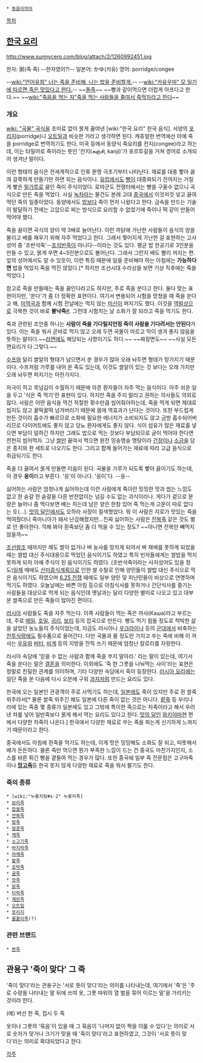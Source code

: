  * [[동음이의어]]
 
[[목차]]
== [[한국 요리]] ==
http://www.sunnycero.com/blog/attach/2/1260992451.jpg

한자: 粥(죽 죽) --한자였어?!--
일본어: かゆ(카유)
영어: porridge/congee

--[[wiki:"언어유희" 너는 죽을 준비해, 나는 밥을 준비할게.]]-- --[[wiki:"카유우마" 모 일기에 따르면 죽은 맛있다고 한다.]]--
~~[[돌죽]]~~
~~빵과 같이먹으면 더럽게 아프다고 한다.~~
~~[[wiki:"죽음을 먹는 자"죽을 먹는 사람들을 줄여서 죽먹자라고 한다]]~~
=== 개요 ===
[[wiki: "곡물" 곡식]]을 조미료 없이 묽게 끓여낸 [wiki:"한국 요리" 한국 음식]. 서양의 [[포리지]](porridge)나 [[오트밀]]과 비슷한 거라고 생각하면 된다. 캐쥬얼한 번역에선 아예 죽을 porridge로 번역하기도 한다. 미국 등에서 동양식 죽요리를 컨지(congee)라고 하는데, 이는 타밀어로 죽이라는 뜻인 '칸지(கஞ்சி, kanji)'가 포르투갈을 거쳐 영어로 소개되어 생겨난 말이다.

이런 형태의 음식은 전세계적으로 인류 문명 극초기부터 나타난다. 재료를 대충 빻아 끓여 걸쭉하게 만들기만 하면 되는 음식이니. [[유럽]]에서도 [[빵]]이 대중화되기 전까지는 거칠게 빻은 [[밀가루]]로 끓인 죽이 주식이었다. 로마군도 전쟁터에서는 빵을 구울수 없으니 곡식으로 만든 죽을 먹었다. 사실 [[녹차]]라는 물건도 본래 고대 [[중국]]에서 이것저것 넣고 끓여먹던 죽의 일종이었다. 동양에서도 [[밥]]보다 죽이 먼저 나왔다고 한다. 금속을 만드는 기술이 발달하기 전에는 고압으로 찌는 방식으로 요리할 수 없었기에 죽이나 떡 같이 만들어 먹어야 했다.

죽을 끓이면 곡식의 양이 약 3배로 늘어난다. 이런 까닭에 가난한 사람들이 음식의 양을 불리고 배를 채우기 위해 자주 먹었다고 한다. 그래서 찢어지게 가난한 걸 표현하는 고사성어 중 '조반석죽'--[[조석|조석]]반죽이 아니다--이라는 것도 있다. 평균 밥 한공기로 3인분을 만들 수 있고, 묽게 쑤면 4~5인분으로도 불어난다. 그래서 그런지 배도 빨리 꺼지는 편. 앞의 성어에서도 알 수 있듯이, 이런 특징 때문에 일을 준비해야 하는 아침에는 '''가능하다면''' 밥을 먹었지 죽을 먹진 않았다.[* 하지만 조선시대 수라상을 보면 기상 직후에는 죽을 먹었다.]

참고로 죽을 만들때는 죽을 끓인다라고도 하지만, 주로 죽을 쑨다고 한다. 둘다 맞는 표현이지만, '쑨다'가 좀 더 정확한 표현이다. 여기서 변용되어 시험을 망쳤을 때 죽을 쑨다고 해, [[미역국]]과 함께 시험 전날에는 먹지 않는 [[미신]]이 퍼지기도 했다. 이것을 [[역발상]]으로 극복한 것이 바로 '''불낙죽'''[http://imagesearch.naver.com/search.naver?sm=ext&viewloc=0&where=idetail&rev=17&query=%EB%B6%88%EB%82%99%EC%A3%BD&section=image&sort=0&res_fr=0&res_to=0&start=1&img_id=blog35152253%7C17%7C110094047554_1&ie=utf8&aq=0&spq=0&nx_search_query=%EB%B6%88%EB%82%99%EC%A3%BD&nx_and_query=&nx_sub_query=&nx_search_hlquery=&nx_search_fasquery= #]. 그런데 시험치는 날 소화가 잘 되라고 죽을 먹기도 한다.

죽과 관련된 조언중 하나는 '''사람이 죽을 기다릴지언정 죽이 사람을 기다려서는 안된다'''가 있다. 이는 죽을 쒀서 곧바로 먹지 않고 오래 두면 국물이 마르고 막이 생겨 좋지 않음을 뜻하는 말이다.~~[[라면]]에도 해당되는 사항이기도 하다.~~ ~~짜장면도~~ ~~사실 모든 면요리가 다 그렇다.~~

[[수프]]와 달리 쌀알의 형태가 남으면서 쑨 경우가 많아 오래 놔두면 형태가 망가지기 때문이다. 수프처럼 가루를 내어 쑨 죽도 있는데, 이것도 쌀알이 있는 것 보다는 오래 가지만 오래 놔두면 퍼지기는 마찬가지다.

자극이 적고 목넘김이 수월하기 때문에 아픈 환자들이 자주 먹는 음식이다. 아주 쉬운 일을 두고 '식은 죽 먹기'란 표현이 있다. 하지만 죽을 주지 말라고 권하는 의사들도 의외로 많다. 사람은 어떤 음식을 먹건 적절한 횟수만큼 씹어줘야하는데, 죽을 먹게 되면 제대로 씹지도 않고 꿀떡꿀떡 넘겨버리기 때문에 몸에 역효과가 난다는 것이다. 또한 부드럽게 만든 것이라 흡수가 빠르므로 소화에 필요한 에너지가 소비되지도 않고 금방 흡수되어버리므로 다이어트에도 좋지 않고 당뇨 환자에게도 좋지 않다. 식이 섬유가 많은 재료를 넣으면 부담이 덜하긴 하지만 그래도 밥으로 먹는 것보다 부담되므로 굳이 먹어야 한다면 천천히 씹어먹자. 그냥 [[쌀]]만 끓여서 먹으면 완전 밍숭맹숭 맹탕이라 [[간장]]이나 [[소금]]을 담은 종지와 한 세트로 나오기도 한다. 그리고 함께 들어가는 재료에 따라 고급 음식으로 취급되기도 한다. 

죽을 더 끓여서 묽게 만들면 미음이 된다. 곡물을 가루가 되도록 빻아 끓이기도 하는데, 이 경우 '''응이'''라고 부른다. '응'이 아니다. '응이'다. --응--

싫어하는 사람은 엄청나게 싫어하는데 이런 사람에게 죽이란 밍밍한 맛과 씹는 느낌도 없고 한 숟갈 한 숟갈을 다른 반찬없이는 넘길 수도 없는 괴식이라나. 게다가 겉으로 분량은 늘어나 좀 먹다보면 배는 차는데 남은 양은 한참 있어 죽 먹는게 고문이 따로 없다는 듯(...). [[맛의 달인]]에서도 오하라 사장이 질색했었다. 뭐 이 사람은 지로가 맛있는 죽을 먹여줬더니 죽마니아가 돼서 난감해졌지만...진짜 싫어하는 사람은 [[전복죽]] 같은 것도 별로 안 좋아한다. 끽해 봐야 흰죽보단 좀 더 먹을 수 있는 정도? ~~아니면 전복만 빼먹지 않을까~~

[[조선]]왕조 때까지만 해도 쌀이 없거나 벼 농사를 망치게 되어서 벼 재배를 못하게 되었을 때는 쌀밥 대신 주식대용으로 먹었던 음식이기도 하였고 특히 빈자들에게는 쌀밥을 먹지 못하게 되자 아예 주식이 된 음식이기도 하였다. (조반석죽이라는 사자성어도 있을 정도)[[일제]] 때에도 [[산미증식계획]]으로 인한 쌀 수탈로 인해 양민들이 쌀밥 대신 주식으로 먹은 음식이기도 하였으며 [[6.25 전쟁]] 때에도 일부 양민 및 피난민들이 비상으로 연명하며 먹기도 하였다. 오늘날에는 바쁜 아침 등으로 아침식사를 못하거나 간단식사를 즐기는 사람들을 대상으로 먹게 되는 음식인데 옛날과는 달리 다양한 별미로 나오고 있고 대부분 쌀죽으로 만든 죽들이 많아진 편이다.  

[[러시아]] 사람들도 죽을 자주 먹는다. 이쪽 사람들이 먹는 죽은 까샤(Каша)라고 부르는데, 주로 [[메밀]], [[호밀]], [[귀리]], [[보리]] 등의 잡곡으로 만든다. 빵도 먹기 힘들 정도로 척박한 삶을 살았던 농노들의 주식이었는데, 지금도 러시아나 [[우크라이나]] 등의 [[군대]]에서 비축하는 [[전투식량]]에도 필수품으로 들어간다. 다만 곡물과 물 정도만 가지고 쑤는 죽에 비해 이 까샤는 [[우유]]와 [[버터]], [[비계]] 등의 지방을 잔뜩 쓰기 때문에 엄청난 칼로리를 자랑한다.

러시아 속담에 '믿을 수 없는 사람과 함께 죽을 쑤지 말아라.' 라는 말이 있는데, 여기서 죽을 쑨다는 말은 [[결혼]]을 의미한다. 이외에도 '죽 한 그릇을 나눠먹는 사이'라는 표현은 정말로 친밀한 관계를 의미하며, 기타 다양한 속담에서 죽이 등장한다. [[러시아 요리]]에는 일단 죽을 쑨 다음에 다시 오븐에 구워 [[과자]]처럼 만드는 요리도 있다.

한국에 오는 일본인 관광객이 주로 사먹기도 하는데, [[일본]]에도 죽이 있지만 주로 흰 쌀죽 위주라서[* 물론 쌀죽 위주긴 해도 일본에 다른 죽이 없는 것은 아니다. [[팥죽]] 등 우리나라에 있는 죽중 몇 종류가 일본에도 있고 그밖에 특이한 죽으로는 차죽이라고 해서 우려낸 차를 넣어 일반죽보다 묽게 해서 먹는 요리도 있다고 한다. [[맛의 달인]] [[와키야마]]현 편에서 다양한 차죽이 나온다.] 한국에서 다양한 재료로 쑤는 죽을 파는게 신기하게 느껴지기 때문이라고 한다.

중국에서도 아침에 흰죽을 먹기도 하는데, 이게 맛은 밍밍해도 소화도 잘 되고, 따뜻해서 배가 든든하다. 물론 죽만 먹으면 뭔가 부족한 느낌이 드는 건 중국도 마찬가지인지, 소스를 바른 튀긴 빵을 곁들여 먹는 경우가 많다. 또한 중국에 일부 죽 전문점은 고구마죽이나 '''[[망고]]죽'''등 한국 못지 않게 다양한 재료로 죽을 쒀서 팔기도 한다.

=== 죽의 종류 ===
 * [wiki:"누룽지탕#s-2" 누룽지죽]
 * [[보리죽]]
 * [[찹쌀죽]]
 * [[전복죽]]
 * [[밤죽]]
 * [[땅콩죽]]
 * [[깨죽]]
 * [[소고기죽]]
 * [[바지락죽]]
 * [[야채죽]]
 * [[팥죽]]
 * [[호박죽]]
 * [[굴죽]]
 * [[잣죽]]
 * [[닭죽]]
 * [[타락죽]]
 * [[계란죽]]
 * [[오트밀]]
 * [[포리지]]
 * [[꿀꿀이죽]](?)

=== 관련 브랜드 ===
 * [[본죽]]

== 관용구 '죽이 맞다' 그 죽 ==
'죽이 맞다'라는 관용구는 '서로 뜻이 맞다'라는 의미를 나타내는데, 여기에서 '죽'은 '주로 수량을 나타내는 말 뒤에 쓰여 옷, 그릇 따위의 열 벌을 묶어 이르는 말'을 가리키는 것이라 한다.

(예) 버선 한 죽, 접시 두 죽
 
옷이나 그릇의 '묶음'이 있을 때 그 묶음이 '나머지 없이 짝을 이룰 수 있다'는 의미로 서로 숫자가 맞거나 크기가 맞을 때 '죽이 맞다'라고 표현하였고, 그것이 '서로 뜻이 맞다'라는 의미로 확대되었다고 한다.

[[각주]]
